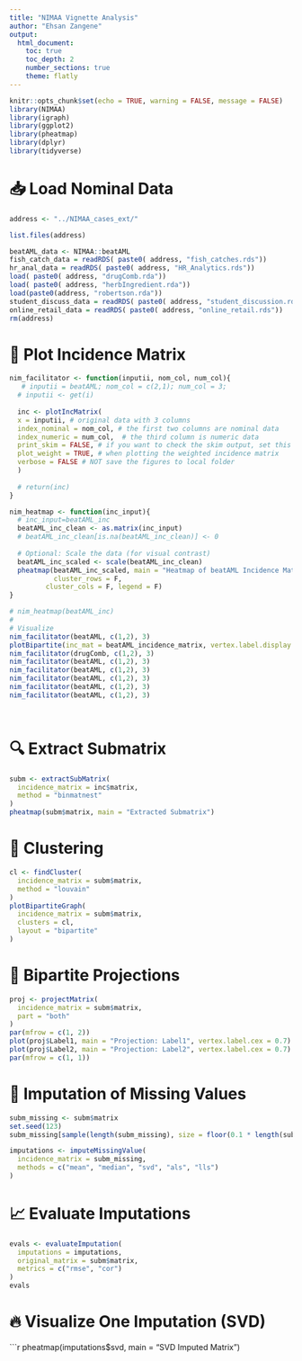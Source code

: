 ```yaml
---
title: "NIMAA Vignette Analysis"
author: "Ehsan Zangene"
output:
  html_document:
    toc: true
    toc_depth: 2
    number_sections: true
    theme: flatly
---
```


```r
knitr::opts_chunk$set(echo = TRUE, warning = FALSE, message = FALSE)
library(NIMAA)
library(igraph)
library(ggplot2)
library(pheatmap)
library(dplyr)
library(tidyverse)
```

# 📥 Load Nominal Data

```r
address <- "../NIMAA_cases_ext/"

list.files(address)

beatAML_data <- NIMAA::beatAML
fish_catch_data = readRDS( paste0( address, "fish_catches.rds"))
hr_anal_data = readRDS( paste0( address, "HR_Analytics.rds"))
load( paste0( address, "drugComb.rda"))
load( paste0( address, "herbIngredient.rda"))
load(paste0(address, "robertson.rda"))
student_discuss_data = readRDS( paste0( address, "student_discussion.rds"))
online_retail_data = readRDS( paste0( address, "online_retail.rds"))
rm(address)
```

# 🔲 Plot Incidence Matrix

```r

nim_facilitator <- function(inputii, nom_col, num_col){
   # inputii = beatAML; nom_col = c(2,1); num_col = 3; 
  # inputii <- get(i)
  
  inc <- plotIncMatrix(
  x = inputii, # original data with 3 columns
  index_nominal = nom_col, # the first two columns are nominal data
  index_numeric = num_col,  # the third column is numeric data
  print_skim = FALSE, # if you want to check the skim output, set this as TRUE
  plot_weight = TRUE, # when plotting the weighted incidence matrix
  verbose = FALSE # NOT save the figures to local folder
  )
  
  # return(inc)
}

nim_heatmap <- function(inc_input){
  # inc_input=beatAML_inc
  beatAML_inc_clean <- as.matrix(inc_input)
  # beatAML_inc_clean[is.na(beatAML_inc_clean)] <- 0
  
  # Optional: Scale the data (for visual contrast)
  beatAML_inc_scaled <- scale(beatAML_inc_clean)
  pheatmap(beatAML_inc_scaled, main = "Heatmap of beatAML Incidence Matrix (NA→0, Scaled)",
           cluster_rows = F, 
         cluster_cols = F, legend = F)
}

# nim_heatmap(beatAML_inc)
#          
# Visualize
nim_facilitator(beatAML, c(1,2), 3)
plotBipartite(inc_mat = beatAML_incidence_matrix, vertex.label.display = T)
nim_facilitator(drugComb, c(1,2), 3)
nim_facilitator(beatAML, c(1,2), 3)
nim_facilitator(beatAML, c(1,2), 3)
nim_facilitator(beatAML, c(1,2), 3)
nim_facilitator(beatAML, c(1,2), 3)
nim_facilitator(beatAML, c(1,2), 3)




```

# 🔍 Extract Submatrix

```r
subm <- extractSubMatrix(
  incidence_matrix = inc$matrix,
  method = "binmatnest"
)
pheatmap(subm$matrix, main = "Extracted Submatrix")
```

# 🧠 Clustering

```r
cl <- findCluster(
  incidence_matrix = subm$matrix,
  method = "louvain"
)
plotBipartiteGraph(
  incidence_matrix = subm$matrix,
  clusters = cl,
  layout = "bipartite"
)
```

# 🔗 Bipartite Projections

```r
proj <- projectMatrix(
  incidence_matrix = subm$matrix,
  part = "both"
)
par(mfrow = c(1, 2))
plot(proj$Label1, main = "Projection: Label1", vertex.label.cex = 0.7)
plot(proj$Label2, main = "Projection: Label2", vertex.label.cex = 0.7)
par(mfrow = c(1, 1))
```

# 🧩 Imputation of Missing Values

```r
subm_missing <- subm$matrix
set.seed(123)
subm_missing[sample(length(subm_missing), size = floor(0.1 * length(subm_missing)))] <- NA

imputations <- imputeMissingValue(
  incidence_matrix = subm_missing,
  methods = c("mean", "median", "svd", "als", "lls")
)
```

# 📈 Evaluate Imputations

```r
evals <- evaluateImputation(
  imputations = imputations,
  original_matrix = subm$matrix,
  metrics = c("rmse", "cor")
)
evals
```

# 🔥 Visualize One Imputation (SVD)

```r
pheatmap(imputations$svd, main = "SVD Imputed Matrix")
